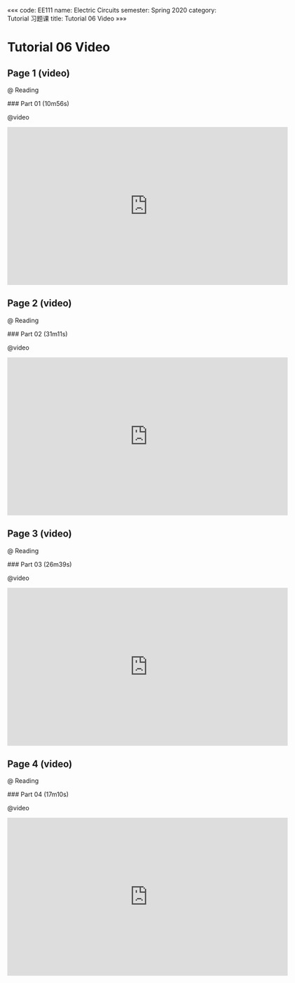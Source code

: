 «««
code: EE111
name: Electric Circuits
semester: Spring 2020
category: Tutorial 习题课
title: Tutorial 06 Video
»»»

# Tutorial 06 Video

## Page 1 (video)

@ Reading

<div class="markdown-body">
### Part 01 (10m56s)
</div>

@video

<iframe src="https://watchsb.com/e/meg3lozqqu8n.html" frameborder=0 marginwidth=0 marginheight=0 scrolling=no width=640 height=360 allowfullscreen></iframe>


## Page 2 (video)

@ Reading

<div class="markdown-body">
### Part 02 (31m11s)
</div>

@video

<iframe src="https://watchsb.com/e/pqq6hlh3oqku.html" frameborder=0 marginwidth=0 marginheight=0 scrolling=no width=640 height=360 allowfullscreen></iframe>


## Page 3 (video)

@ Reading

<div class="markdown-body">
### Part 03 (26m39s)
</div>

@video

<iframe src="https://watchsb.com/e/qgr1gzgfl9cd.html" frameborder=0 marginwidth=0 marginheight=0 scrolling=no width=640 height=360 allowfullscreen></iframe>


## Page 4 (video)

@ Reading

<div class="markdown-body">
### Part 04 (17m10s)
</div>

@video

<iframe src="https://watchsb.com/e/skn1tunzbc8h.html" frameborder=0 marginwidth=0 marginheight=0 scrolling=no width=640 height=360 allowfullscreen></iframe>


